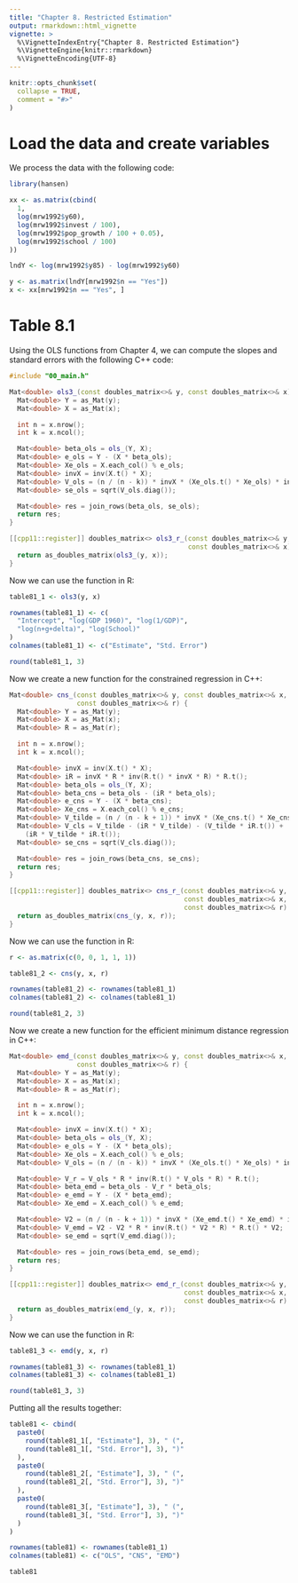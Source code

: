 ```yaml
---
title: "Chapter 8. Restricted Estimation"
output: rmarkdown::html_vignette
vignette: >
  %\VignetteIndexEntry{"Chapter 8. Restricted Estimation"}
  %\VignetteEngine{knitr::rmarkdown}
  %\VignetteEncoding{UTF-8}
---
```


```r
knitr::opts_chunk$set(
  collapse = TRUE,
  comment = "#>"
)
```

# Load the data and create variables

We process the data with the following code:

```r
library(hansen)

xx <- as.matrix(cbind(
  1,
  log(mrw1992$y60),
  log(mrw1992$invest / 100),
  log(mrw1992$pop_growth / 100 + 0.05),
  log(mrw1992$school / 100)
))

lndY <- log(mrw1992$y85) - log(mrw1992$y60)

y <- as.matrix(lndY[mrw1992$n == "Yes"])
x <- xx[mrw1992$n == "Yes", ]
```

# Table 8.1

Using the OLS functions from Chapter 4, we can compute the slopes and standard
errors with the following C++ code:

```cpp
#include "00_main.h"

Mat<double> ols3_(const doubles_matrix<>& y, const doubles_matrix<>& x) {
  Mat<double> Y = as_Mat(y);
  Mat<double> X = as_Mat(x);

  int n = x.nrow();
  int k = x.ncol();

  Mat<double> beta_ols = ols_(Y, X);
  Mat<double> e_ols = Y - (X * beta_ols);
  Mat<double> Xe_ols = X.each_col() % e_ols;
  Mat<double> invX = inv(X.t() * X);
  Mat<double> V_ols = (n / (n - k)) * invX * (Xe_ols.t() * Xe_ols) * invX;
  Mat<double> se_ols = sqrt(V_ols.diag());

  Mat<double> res = join_rows(beta_ols, se_ols);
  return res;
}

[[cpp11::register]] doubles_matrix<> ols3_r_(const doubles_matrix<>& y,
                                             const doubles_matrix<>& x) {
  return as_doubles_matrix(ols3_(y, x));
}
```

Now we can use the function in R:

```r
table81_1 <- ols3(y, x)

rownames(table81_1) <- c(
  "Intercept", "log(GDP 1960)", "log(1/GDP)",
  "log(n+g+delta)", "log(School)"
)
colnames(table81_1) <- c("Estimate", "Std. Error")

round(table81_1, 3)
```

Now we create a new function for the constrained regression in C++:

```cpp
Mat<double> cns_(const doubles_matrix<>& y, const doubles_matrix<>& x,
                 const doubles_matrix<>& r) {
  Mat<double> Y = as_Mat(y);
  Mat<double> X = as_Mat(x);
  Mat<double> R = as_Mat(r);

  int n = x.nrow();
  int k = x.ncol();

  Mat<double> invX = inv(X.t() * X);
  Mat<double> iR = invX * R * inv(R.t() * invX * R) * R.t();
  Mat<double> beta_ols = ols_(Y, X);
  Mat<double> beta_cns = beta_ols - (iR * beta_ols);
  Mat<double> e_cns = Y - (X * beta_cns);
  Mat<double> Xe_cns = X.each_col() % e_cns;
  Mat<double> V_tilde = (n / (n - k + 1)) * invX * (Xe_cns.t() * Xe_cns) * invX;
  Mat<double> V_cls = V_tilde - (iR * V_tilde) - (V_tilde * iR.t()) +
    (iR * V_tilde * iR.t());
  Mat<double> se_cns = sqrt(V_cls.diag());

  Mat<double> res = join_rows(beta_cns, se_cns);
  return res;
}

[[cpp11::register]] doubles_matrix<> cns_r_(const doubles_matrix<>& y,
                                            const doubles_matrix<>& x,
                                            const doubles_matrix<>& r) {
  return as_doubles_matrix(cns_(y, x, r));
}
```

Now we can use the function in R:

```r
r <- as.matrix(c(0, 0, 1, 1, 1))

table81_2 <- cns(y, x, r)

rownames(table81_2) <- rownames(table81_1)
colnames(table81_2) <- colnames(table81_1)

round(table81_2, 3)
```

Now we create a new function for the efficient minimum distance regression in
C++:

```cpp
Mat<double> emd_(const doubles_matrix<>& y, const doubles_matrix<>& x,
                 const doubles_matrix<>& r) {
  Mat<double> Y = as_Mat(y);
  Mat<double> X = as_Mat(x);
  Mat<double> R = as_Mat(r);

  int n = x.nrow();
  int k = x.ncol();

  Mat<double> invX = inv(X.t() * X);
  Mat<double> beta_ols = ols_(Y, X);
  Mat<double> e_ols = Y - (X * beta_ols);
  Mat<double> Xe_ols = X.each_col() % e_ols;
  Mat<double> V_ols = (n / (n - k)) * invX * (Xe_ols.t() * Xe_ols) * invX;

  Mat<double> V_r = V_ols * R * inv(R.t() * V_ols * R) * R.t();
  Mat<double> beta_emd = beta_ols - V_r * beta_ols;
  Mat<double> e_emd = Y - (X * beta_emd);
  Mat<double> Xe_emd = X.each_col() % e_emd;

  Mat<double> V2 = (n / (n - k + 1)) * invX * (Xe_emd.t() * Xe_emd) * invX;
  Mat<double> V_emd = V2 - V2 * R * inv(R.t() * V2 * R) * R.t() * V2;
  Mat<double> se_emd = sqrt(V_emd.diag());

  Mat<double> res = join_rows(beta_emd, se_emd);
  return res;
}

[[cpp11::register]] doubles_matrix<> emd_r_(const doubles_matrix<>& y,
                                            const doubles_matrix<>& x,
                                            const doubles_matrix<>& r) {
  return as_doubles_matrix(emd_(y, x, r));
}
```

Now we can use the function in R:

```r
table81_3 <- emd(y, x, r)

rownames(table81_3) <- rownames(table81_1)
colnames(table81_3) <- colnames(table81_1)

round(table81_3, 3)
```

Putting all the results together:

```r
table81 <- cbind(
  paste0(
    round(table81_1[, "Estimate"], 3), " (",
    round(table81_1[, "Std. Error"], 3), ")"
  ),
  paste0(
    round(table81_2[, "Estimate"], 3), " (",
    round(table81_2[, "Std. Error"], 3), ")"
  ),
  paste0(
    round(table81_3[, "Estimate"], 3), " (",
    round(table81_3[, "Std. Error"], 3), ")"
  )
)

rownames(table81) <- rownames(table81_1)
colnames(table81) <- c("OLS", "CNS", "EMD")

table81
```
